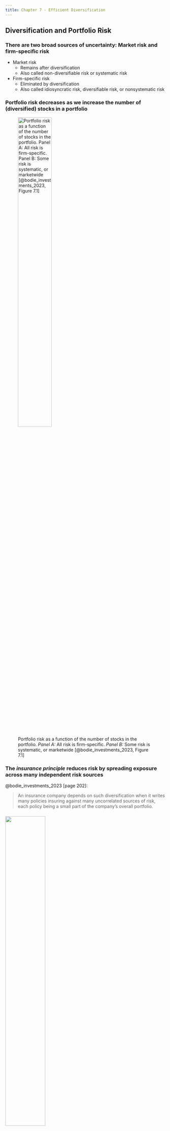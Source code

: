```yaml
---
title: Chapter 7 - Efficient Diversification
---
```


## Diversification and Portfolio Risk

### There are two broad sources of uncertainty: Market risk and firm-specific risk

- Market risk
  - Remains after diversification
  - Also called non-diversifiable risk or systematic risk
- Firm-specific risk
  - Eliminated by diversification
  - Also called idiosyncratic risk, diversifiable risk, or nonsystematic risk


### Portfolio risk decreases as we increase the number of (diversified) stocks in a portfolio

![Portfolio risk as a function of the number of stocks in the portfolio. *Panel A:* All risk is firm-specific. *Panel B:* Some risk is systematic, or marketwide [@bodie_investments_2023, Figure 7.1]](./Figures/bod12665_0701.png){height=50%}


### The *insurance principle* reduces risk by spreading exposure across many independent risk sources

@bodie_investments_2023 [page 202]:

> An insurance company depends on such diversification when it writes many policies insuring against many uncorrelated sources of risk, each policy being a small part of the company's overall portfolio.


###

![](./Questions/bkm_ch_07_02.png){height=50%}


###

![](./Questions/bkm_ch_07_03.png){height=50%}


###

![](./Questions/bkm_ch_07_04.png){height=50%}


## Portfolios of Two Risky Assets

### Consider a portfolio of two risky assets

- The return on a portfolio is the weighted average return on its risky assets is:
$$
r_P = w_D r_D + w_E r_E
$$
where $w$s are weights, $r$s are returns, and subscripts $D$ and $E$ indicate debt and equity
- Portfolio expected return is:
$$
E(r_P) = w_D E(r_D) + w_E E(r_E)
$$
and variance is:
$$
\sigma_P^2 = w_D^2 \sigma_D^2 + w_E^2 \sigma_E^2 + 2 w_D w_E \text{Cov}(r_D, r_E)
$$


### We can rewrite $\sigma_P^2$ as a *border-multiplied* covariance matrix {.allowframebreaks}

$\text{Cov}(r_D, r_D)= \sigma_D^2$, so we can rewrite
$$
\sigma_P^2 = w_D^2 \sigma_D^2 + w_E^2 \sigma_E^2 + 2 w_D w_E \text{Cov}(r_D, r_E)
$$
as:
$$
\sigma_P^2 = w_D^2 \text{Cov}(r_D, r_D) + w_E^2 \text{Cov}(r_E, r_E) + 2 w_D w_E \text{Cov}(r_D, r_E)
$$
which is a *border-multiplied* covariance matrix

\framebreak

![Computation of portfolio variance from the covariance matrix [@bodie_investments_2023, Table 7.2]](./Figures/table_0702.png){height=50%}


### We can rewrite $\sigma_P^2$ in terms of correlations

$\rho_{D,E} = \frac{\text{Cov}(r_D, r_E)}{\sigma_D \sigma_E}$, so we can rewrite:
$$
\sigma_P^2 = w_D^2 \sigma_D^2 + w_E^2 \sigma_E^2 + 2 w_D w_E \text{Cov}(r_D, r_E)
$$
as:
$$
\sigma_P^2 = w_D^2 \sigma_D^2 + w_E^2 \sigma_E^2 + 2 w_D w_E \rho_{D,E} \sigma_D \sigma_E
$$


### Correlations fall between -1 and +1 (inclusive), making them easier to interpret than covariances

- When $\rho_{D,E} = 1$
$$
\sigma_P^2 = (w_D \sigma_D + w_E \sigma_E)^2
$$
so $\sigma_P = | w_D \sigma_D + w_E \sigma_E |$
- When $\rho < 1$, we reduce risk through *diversification*
- When $\rho < 0$, we *substantially* reduce risk through *hedging*
- When $\rho = -1$
$$
\sigma_P^2 = (w_D \sigma_D - w_E \sigma_E)^2
$$
so $\sigma_P = 0$ when $w_D \sigma_d - w_E \sigma_E = 0$


### Portfolio expected return is the weighted average of asset expected returns, but the same is *not* true of portfolio standard deviation {.allowframebreaks}

![Portfolio expected return as a function of investment proportions [@bodie_investments_2023, Figure 7.3]](./Figures/bod12665_0703.png){height=50%}

\framebreak

![Portfolio standard deviation as a function of investment proportions [@bodie_investments_2023, Figure 7.4]](./Figures/bod12665_0704.png){height=50%}

\framebreak

![Portfolio expected return as a function of standard deviation [@bodie_investments_2023, Figure 7.5]](./Figures/bod12665_0705.png){height=50%}


###

![](./Questions/bkm_ch_07_06.png){height=50%}


###

![](./Questions/bkm_ch_07_07.png){height=50%}


###

![](./Questions/bkm_ch_07_08.png){height=50%}


###

![](./Questions/bkm_ch_07_12.png){height=50%}


## Asset Allocation with Stocks, Bonds, and Bills

### When allocating capital between risky and risk-free portfolios, investors want the risky portfolio with the highest Sharpe ratio {.allowframebreaks}

- The higher the Sharpe ratio, the higher the expected return for any level of volatility
- Recall the Sharpe ratio is the slope of the capital allocation line (CAL)
- The steepest CAL intersects that optimal risky portfolio

\framebreak

![The opportunity set of the debt and equity funds and two feasible CALs [@bodie_investments_2023, Figure 7.6]](./Figures/bod12665_0706.png){height=50%}

\framebreak

![The opportunity set of the debt and equity funds with the optimal CAL and the optimal risky portfolio [@bodie_investments_2023, Figure 7.7]](./Figures/bod12665_0707.png){height=50%}

\framebreak

- With two risky assets:
$$
E(r_P) = w_D E(r_D) + w_E E(r_E)
$$
and:
$$
\sigma_P = \sqrt{w_D^2 \sigma_D^2 + w_E^2 \sigma_E^2 + 2 w_D w_E \text{Cov}(r_D, r_E)}
$$
- The investor solves:
$$
\max_{w} S_P = \frac{r_P - r_f}{\sigma_P}\
$$
subject to:
$$
w_D + w_E = 1
$$
- The solution to this maximization problem is:
$$
\scriptstyle
w_D = \frac{E(R_D)\sigma_E^2 - E(R_E)\text{Cov}(R_D,R_E)}{E(R_D)\sigma_E^2 + E(R_E)\sigma_D^2 - [E(R_D) + E(R_E)]\text{Cov}(R_D,R_E)}
$$
where $R$s indicate *excess* returns and $w_E=1-w_D$


### The optimal *complete* portfolio, given the optimal *risky* portfolio and its CAL, depends on investor risk aversion

![Determination of the optimal complete portfolio [@bodie_investments_2023, Figure 7.9]](./Figures/bod12665_0708.png){height=50%}


### Putting it all together: How to find the complete portfolio

1. Specify the return characteristics of all securities
2. Establish the risky portfolio (asset allocation)
  - Calculate the optimal risky portfolio $P$
  - Calculate its properties
3. Allocate funds between the risky portfolio and the risk-free asset (capital allocation)
  - Calculate the fraction $y$ of the complete portfolio allocated to $P$
  - Calculate the share of the complete portfolio invested in each risky and risk-free asset


###

![](./Questions/bkm_ch_07_18.png){height=50%}


###

![](./Questions/bkm_ch_07_19.png){height=50%}


###

![](./Questions/bkm_ch_07_20.png){height=50%}


###

![](./Questions/bkm_ch_07_25.png){height=50%}


## The Markowitz Portfolio Optimization Model

### Markowitz provides a more general solution to finding the complete portfolio

1. Find the risk-return combinations of the risky assets
1. Find the optimal risky portfolio, which has the steepest CAL
1. Find the appropriate complete portfolio by mixing the risk-free asset with the optimal risky portfolio


### The *minimum-variance frontier* of risky assets plots the portfolio with the lowest variance for a given expected return {.allowframebreaks}

![The minimum-variance frontier of risky-assets [@bodie_investments_2023, Figure 7.10]](./Figures/bod12665_0710.png){height=50%}

\framebreak

- All individual risky assets plot inside the minimum-variance frontier (if we allow short sales)
- Therefore, portfolios of one risky asset are inefficient because diversification lets us build portfolios with lower standard deviations
- The bottom portion of the minimum-variance frontier is inefficient because the portfolios directly above it have the same standard deviations but higher expected returns
- The *efficient frontier* of risky assets is the portion of the minimum-variance frontier above the *global minimum-variance portfolio*
- We calculate the portfolio expected return as:
$$
E(r_P) = \sum_{i=1}^n w_i E(r_i)
$$
and portfolio variance as:
$$
\sigma_p^2 = \sum_{i=1}^n \sum_{j=1}^n w_i w_j \text{Cov}(r_i, r_j)
$$
- Therefore, to find the minimum-variance frontier of $n$ risky assets, we need 
  - $n$ forecasts of $E(r_i)$
  - $n$ forecasts of $\text{Var}(r_i)$
  - $\frac{n^2 - n}{2}$ forecasts of $\text{Cov}(r_i, r_j)$


### The CAL with the optimal portfolio *P* is tangent to the efficient frontier {.allowframebreaks}

![The efficient frontier of risky assets with the optimal CAL [@bodie_investments_2023, Figure 7.11]](/Figures/bod12665_0711.png){height=50%}


### All investors choose their appropriate complete portfolios as before

Recall:
$$
y^* = \frac{E(r_P) - r_f}{A \sigma_P^2}
$$
where $y^*$ is the optimal weight on the optimal risky portfolio and $A$ is the risk aversion index


### All investors choose the same optimal risky portfolio *P*, regardless of their risk aversion $A$

- Risk aversion affects capital allocation, which is choosing $y$
- Risk aversion *does not* affect finding the optimal risky portfolio, which is choosing $w_i$s
- This result is a *separation property*, which separates the portfolio choice into two *independent* tasks
  1. Find the optimal risky portfolio, which is the same, regardless of risk aversion
  1. Allocate capital, which depends on risk aversion


### The risk of a highly diversified portfolio depends on the covariance of asset returns {.allowframebreaks}

- Portfolio variance is:
$$
\sigma_p^2 = \sum_{i=1}^n \sum_{j=1}^n w_i w_j \text{Cov}(r_i, r_j)
$$
- For an equally-weighted portfolio, portfolio variance is:
$$
\sigma_p^2 = \sum_{i=1}^n \frac{1}{n^2} \sigma_i^2 + \sum_{i=1}^n \sum_{\substack{j=1\\ j\neq i}}^n \frac{1}{n^2} \text{Cov}(r_i, r_j)
$$
- We can simplify the variance term as:
$$\overline{\sigma}^2 = \frac{1}{n} \sum_{i=1}^n \sigma_i^2$$
and the covariance term as
$$\overline{\text{Cov}} = \frac{1}{n(n-1)} \sum_{i=1}^n \sum_{\substack{j=1\\ j\neq i}}^n \text{Cov}(r_i, r_j)$$
- So, for an equally-weighted portfolio, portfolio variance is:
$$
\sigma_p^2 = \frac{1}{n} \overline{\sigma}^2 + \frac{n-1}{n} \overline{\text{Cov}}
$$
- These simplifications highlight the importance of the covariance of asset returns
  - If $\overline{\text{Cov}} = 0$, $\sigma_p^2 \rightarrow 0$ as $n \rightarrow \infty$
  - If $\overline{\text{Cov}} > 0$, $\frac{1}{n} \overline{\sigma}^2 \rightarrow 0$ and $\frac{n-1}{n} \overline{\text{Cov}} \rightarrow \overline{\text{Cov}}$ as $n \rightarrow 0$
  - If all assets have standard deviation $\sigma$ and all asset-pairs have correlation $\rho$, we can express portfolio variance as:
  $$
  \sigma_p^2 = \frac{1}{n} \sigma^2 + \frac{n-1}{n} \rho \sigma^2
  $$
  and draw the same conclusions


## Risk Pooling, Risk Sharing, and Time Diversification

### Risk sharing complements risk pooling

- An insurance company that sells $n$ identical fire insurance policies, each with random payoff $x$ with variance $\sigma^2$, has a total payoff of $\sum_{i=1}^n x_i$
- The variance of total payoff increases as $n$ increases because 
$$
\text{Var}\left( \sum_{i=1}^n x_i \right) = n \sigma^2
$$
- However, the variance of the *average* payoff decreases as $n$ increases because 
$$
\text{Var}\left( \frac{1}{n} \sum_{i=1}^n x_i \right) = \frac{1}{n^2} n \sigma^2 = \frac{\sigma^2}{n}
$$
- Therefore, true diversification requires allocating a given investment budget across a large number of different assets, limiting exposure to any one asset


### Longer horizons alone do not reduce risk

![Investment risk for different horizons [@bodie_investments_2023, Table 7.5]](/Figures/table_0705.png){height=50%}


## Summary and Key Equations {.allowframebreaks}

![Chapter 7 summary from @bodie_investments_2023](./Figures/summary_07.png){height=75%}

\framebreak

![Chapter 7 key equations from @bodie_investments_2023](./Figures/key_eq_07.png){height=75%}
